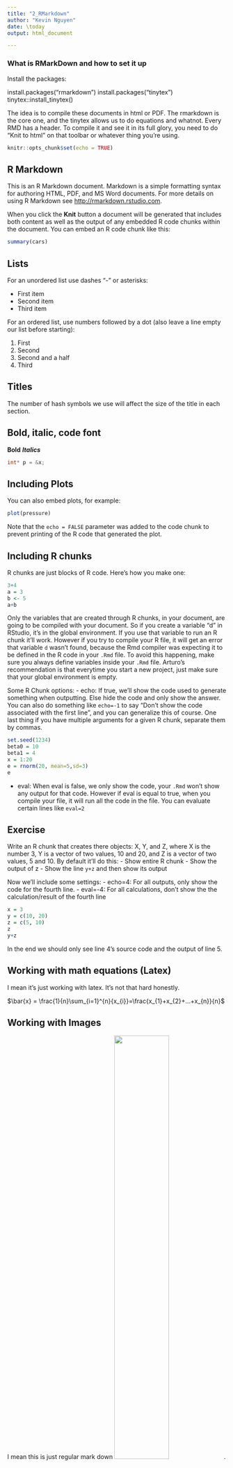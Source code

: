```yaml
---
title: "2_RMarkdown"
author: "Kevin Nguyen"
date: \today
output: html_document

---
```


### What is RMarkDown and how to set it up

Install the packages: 

install.packages("rmarkdown")
install.packages("tinytex")
tinytex::install_tinytex()

The idea is to compile these documents in html or PDF. The rmarkdown is the core one, and the tinytex allows us to do equations and whatnot. Every RMD has a header. To compile it and see it in its full glory, you need to do "Knit to html" on that toolbar or whatever thing you're using.


```r
knitr::opts_chunk$set(echo = TRUE)
```

## R Markdown

This is an R Markdown document. Markdown is a simple formatting syntax for authoring HTML, PDF, and MS Word documents. For more details on using R Markdown see <http://rmarkdown.rstudio.com>.

When you click the **Knit** button a document will be generated that includes both content as well as the output of any embedded R code chunks within the document. You can embed an R code chunk like this:

```r
summary(cars)
```


## Lists 
For an unordered list use dashes "-" or asterisks:

- First item
- Second item
- Third item

For an ordered list, use numbers followed by a dot (also leave a line empty our list before starting):

1. First
2. Second
2. Second and a half
3. Third

## Titles
The number of hash symbols we use will affect the size of the title in each section.

## Bold, italic, code font
**Bold**
***Italics***
```C
int* p = &x;
```

## Including Plots

You can also embed plots, for example:

```r
plot(pressure)
```

Note that the `echo = FALSE` parameter was added to the code chunk to prevent printing of the R code that generated the plot.


## Including R chunks
R chunks are just blocks of R code. Here's how you make one:
```r
3+4
a = 3
b <- 5
a+b
```
Only the variables that are created through R chunks, in your document, are going to be compiled with your document. So if you create a variable "d" in RStudio, it's in the global environment. If you use that variable to run an R chunk it'll work. However if you try to compile your R file, it will get an error that variable `d` wasn't found, because the Rmd compiler was expecting it to be defined in the R code in your `.Rmd` file. To avoid this happening, make sure you always define variables inside your `.Rmd` file. Arturo's recommendation is that everytime you start a new project, just make sure that your global environment is empty.

Some R Chunk options:
- echo: If true, we'll show the code used to generate something when outputting.  Else hide the code and only show the answer. You can also do something like `echo=-1` to say "Don't show the code associated with the first line", and you can generalize this of course. One last thing if you have multiple arguments for a given R chunk, separate them by commas.
```r
set.seed(1234)
beta0 = 10
beta1 = 4
x = 1:20
e = rnorm(20, mean=5,sd=3)
e
```
- eval: When eval is false, we only show the code, your `.Rmd` won't show any output for that code. However if eval is equal to true, when you compile your file, it will run all the code in the file. You can evaluate certain lines like `eval=2`


## Exercise
Write an R chunk that creates there objects: X, Y, and Z, where X is the number 3, Y is a vector of two values, 10 and 20, and Z is a vector of two values, 5 and 10. By default it'll do this:
- Show entire R chunk
- Show the output of z
- Show the line `y+z` and then show its output

Now we'll include some settings:
- echo=4: For all outputs, only show the code for the fourth line.
- eval=-4: For all calculations, don't show the the calculation/result of the fourth line
```r
x = 3
y = c(10, 20)
z = c(5, 10)
z
y+z
```
In the end we should only see line 4's source code and the output of line 5.

## Working with math equations (Latex)
I mean it's just working with latex. It's not that hard honestly.

$\bar{x} = \frac{1}{n}\sum_{i=1}^{n}{x_{i}}=\frac{x_{1}+x_{2}+...+x_{n}}{n}$

## Working with Images 
I mean this is just regular mark down ![](./path/to/figure.jpg){width=50%}. 

```r
a <- 3
b <- 4
a
a+b
```



